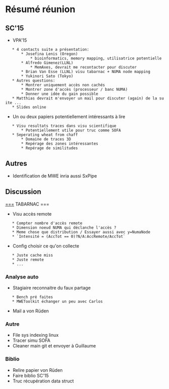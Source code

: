 = Résumé réunion =

== SC'15 ==

* VPA'15
    * 4 contacts suite a présentation:
        * Josefina Lenis (Oregon)
            * bioinformatics, memory mapping, utilisatrice potentielle
        * Alfredo Gimenez(LLNL)
            * MemAxes, devrait me recontacter pour discuter 
        * Brian Van Esse (LLNL) visu tabarnac + NUMA node mapping  
        * Yukinori Sato (Tokyo)
    * Autres questions:
        * Montrer uniquement accès non cachés
        * Montrer zone d'accès (processeur / banc NUMA)
        * Donner une idée du gain possible
    * Matthias devrait m'envoyer un mail pour discuter (again) de la suite ...
    * Slides online
* Un ou deux papiers potentiellement intéressants à lire 
    * Visu resultats traces dans visu scientifique
        * Potentiellement utile pour truc comme SOFA
    * Seperating wheat from chaff
        * Domaine de traces 3D
        * Repérage des zones intéressantes
        * Repérage de similitudes

== Autres ==

* Identification de MWE inria aussi SxPipe

== Discussion ==

[[===]] TABARNAC ===

* Visu accès remote
    * Compter nombre d'accès remote
    * Dimension noeud NUMA qui déclanche l'accès ?
    * Meme chose que distribution / Essayer aussi avec y=NumaNode
    * `Intensité = (AccTot == 0)?N/A:AccRemote/AccTot`
* Config choisir ce qu'on collecte
    * Juste cache miss
    * Juste remote
    * ...

=== Analyse auto ===

* Stagiaire reconnaitre du faux partage
    * Bench pré faites
    * MWEToolkit échanger un peu avec Carlos
* Mail a von Rüden

=== Autre ===

* File sys indexing linux
* Tracer simu SOFA
* Cleaner main git et envoyer à Guillaume

=== Biblio ===

* Relire papier von Rüden
* Faire biblio SC'15
* Truc récupération data struct
